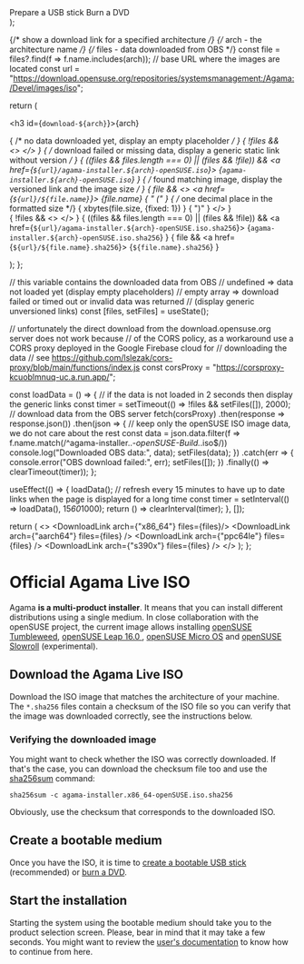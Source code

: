 

  <div className="flex-container">
    <Link className="button button--primary" to={usbHelp}>
      Prepare a USB stick
    </Link>
    <Link className="button button--secondary" to={dvdHelp}>
      Burn a DVD
    </Link>
  </div>
);

{/* show a download link for a specified architecture */}
{/*  arch - the architecture name */}
{/*  files - data downloaded from OBS */}
  const file = files?.find(f => f.name.includes(arch));
  // base URL where the images are located
  const url = "https://download.opensuse.org/repositories/systemsmanagement:/Agama:/Devel/images/iso";

  return (
    <div>
      <h3 id={`download-${arch}`}>{arch}</h3>
      <p>
        { /* no data downloaded yet, display an empty placeholder */ }
        { !files && <>&nbsp;</> }
        { /* download failed or missing data, display a generic static link without version */ }
        { ((files && files.length === 0) || (files && !file)) &&
          <a href={`${url}/agama-installer.${arch}-openSUSE.iso`}>
            {`agama-installer.${arch}-openSUSE.iso`}
          </a>
        }
        { /* found matching image, display the versioned link and the image size */ }
        { file &&
          <>
            <a href={`${url}/${file.name}`}>
              {file.name}
            </a>
            { " (" }
            { /* one decimal place in the formatted size */}
            { xbytes(file.size, {fixed: 1}) }
            { ")" }
          </>
        }
        <br/>
        { !files && <>&nbsp;</> }
        { ((files && files.length === 0) || (files && !file)) &&
          <a href={`${url}/agama-installer.${arch}-openSUSE.iso.sha256`}>
            {`agama-installer.${arch}-openSUSE.iso.sha256`}
          </a>
        }
        { file &&
          <a href={`${url}/${file.name}.sha256`}>
            {`${file.name}.sha256`}
          </a>
        }
      </p>
    </div>
  );
};

  // this variable contains the downloaded data from OBS
  //   undefined => data not loaded yet (display empty placeholders)
  //   empty array => download failed or timed out or invalid data was returned
  //     (display generic unversioned links)
  const [files, setFiles] = useState();

  // unfortunately the direct download from the download.opensuse.org server does not work because
  // of the CORS policy, as a workaround use a CORS proxy deployed in the Google Firebase cloud for
  // downloading the data
  // see https://github.com/lslezak/cors-proxy/blob/main/functions/index.js
  const corsProxy = "https://corsproxy-kcuoblmnuq-uc.a.run.app/";

  const loadData = () => {
    // if the data is not loaded in 2 seconds then display the generic links
    const timer = setTimeout(() => !files && setFiles([]), 2000);
    // download data from the OBS server
    fetch(corsProxy)
      .then(response => response.json())
      .then(json => {
        // keep only the openSUSE ISO image data, we do not care about the rest
        const data = json.data.filter(f => f.name.match(/^agama-installer\..*-openSUSE-Build.*\.iso$/))
        console.log("Downloaded OBS data:", data);
        setFiles(data);
      })
      .catch(err => {
        console.error("OBS download failed:", err);
        setFiles([]);
      })
      .finally(() => clearTimeout(timer));
  };

  useEffect(() => {
    loadData();
    // refresh every 15 minutes to have up to date links when the page is displayed for a long time
    const timer = setInterval(() => loadData(), 15*60*1000);
    return () => clearInterval(timer);
  }, []);

  return (
    <>
      <DownloadLink arch={"x86_64"} files={files}/>
      <DownloadLink arch={"aarch64"} files={files} />
      <DownloadLink arch={"ppc64le"} files={files} />
      <DownloadLink arch={"s390x"} files={files} />
    </>
  );
};

# Official Agama Live ISO

Agama **is a multi-product installer**. It means that you can install different distributions using
a single medium. In close collaboration with the openSUSE project, the current image allows
installing [openSUSE Tumbleweed](https://www.opensuse.org/#Tumbleweed), [openSUSE Leap 16.0
](https://www.opensuse.org/#Leap), [openSUSE Micro OS](https://get.opensuse.org/microos/) and
[openSUSE Slowroll](https://en.opensuse.org/Portal:Slowroll) (experimental).

## Download the Agama Live ISO

Download the ISO image that matches the architecture of your machine. The `*.sha256` files contain a
checksum of the ISO file so you can verify that the image was downloaded correctly, see the
instructions below.

<DownloadLinks />

### Verifying the downloaded image

You might want to check whether the ISO was correctly downloaded. If that's the case, you can
download the checksum file too and use the
[sha256sum](https://manpages.opensuse.org/Tumbleweed/coreutils-doc/sha256sum.1.en.html) command:

```shell
sha256sum -c agama-installer.x86_64-openSUSE.iso.sha256
```

Obviously, use the checksum that corresponds to the downloaded ISO.

## Create a bootable medium

Once you have the ISO, it is time to [create a bootable USB
stick](https://en.opensuse.org/SDB:Live_USB_stick) (recommended) or [burn a
DVD](https://en.opensuse.org/SDB:Download_help#Using_Linux).

<Tabs className="unique-tabs">
  <TabItem value="linux" label="From Linux" default>
    <HelpLinks
      dvdHelp="https://en.opensuse.org/SDB:Download_help#Using_Linux"
      usbHelp="https://en.opensuse.org/SDB:Live_USB_stick"
    />
  </TabItem>
  <TabItem value="windows" label="From Windows" default>
    <HelpLinks
      dvdHelp="https://en.opensuse.org/SDB:Download_help#Using_Microsoft_Windows"
      usbHelp="https://en.opensuse.org/SDB:Create_a_Live_USB_stick_using_Windows"
    />
  </TabItem>
  <TabItem value="osx" label="From OS X" default>
    <HelpLinks
      dvdHelp="https://en.opensuse.org/SDB:Download_help#Using_MacOS_X_.2810.3_and_above.29"
      usbHelp="https://en.opensuse.org/SDB:Create_a_Live_USB_stick_using_Mac_OS_x"
    />
  </TabItem>
</Tabs>

## Start the installation

Starting the system using the bootable medium should take you to the product selection screen.
Please, bear in mind that it may take a few seconds. You might want to review the [user's
documentation](docs/user) to know how to continue from here.
